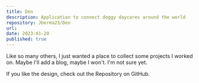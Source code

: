```yaml
---
title: Den
description: Application to connect doggy daycares around the world
repository: Jberma23/Den
url:
date: 2023-01-20
published: true
---
```


Like so many others, I just wanted a place to collect some projects I worked on. Maybe I'll add a blog, maybe I won't. I'm not sure yet.

If you like the design, check out the Repository on GitHub.

